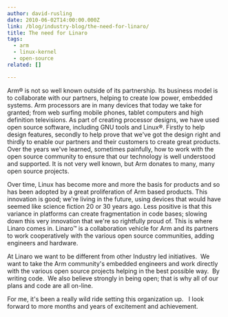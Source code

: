 ```yaml
---
author: david-rusling
date: 2010-06-02T14:00:00.000Z
link: /blog/industry-blog/the-need-for-linaro/
title: The need for Linaro
tags:
  - arm
  - linux-kernel
  - open-source
related: []

---
```


Arm® is not so well known outside of its partnership. Its business model is to collaborate with our partners, helping to create low power, embedded systems. Arm processors are in many devices that today we take for granted; from web surfing mobile phones, tablet computers and high definition televisions. As part of creating processor designs, we have used open source software, including GNU tools and Linux®. Firstly to help design features, secondly to help prove that we've got the design right and thirdly to enable our partners and their customers to create great products. Over the years we've learned, sometimes painfully, how to work with the open source community to ensure that our technology is well understood and supported. It is not very well known, but Arm donates to many, many open source projects.

Over time, Linux has become more and more the basis for products and so has been adopted by a great proliferation of Arm based products. This innovation is good; we're living in the future, using devices that would have seemed like science fiction 20 or 30 years ago. Less positive is that this variance in platforms can create fragmentation in code bases; slowing down this very innovation that we're so rightfully proud of. This is where Linaro comes in. Linaro™ is a collaboration vehicle for Arm and its partners to work cooperatively with the various open source communities, adding engineers and hardware.

At Linaro we want to be different from other Industry led initiatives.  We want to take the Arm community's embedded engineers and work directly with the various open source projects helping in the best possible way.  By writing code.  We also believe strongly in being open; that is why all of our plans and code are all on-line.

For me, it's been a really wild ride setting this organization up.   I look forward to more months and years of excitement and achievement.

